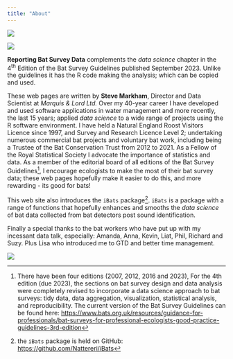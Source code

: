 ```yaml
---
title: "About"
---
```


::: {layout="[[35,65]]"}

![](Images/photo.jpg)

![](Images/goinghome.png)


:::


**Reporting Bat Survey Data** complements the *data science* chapter in the 4^th^ Edition of the Bat Survey Guidelines published September 2023. Unlike the guidelines it has the R code making the analysis; which can be copied and used.

These web pages are written by __Steve Markham__, Director and Data Scientist at *Marquis & Lord Ltd.* Over my 40-year career I have developed and used software applications in water management and more recently, the last 15 years; applied *data science* to a wide range of projects using the R software environment. I have held a Natural England Roost Visitors Licence since 1997, and Survey and Research Licence Level 2; undertaking numerous commercial bat projects and voluntary bat work, including being a Trustee of the Bat Conservation Trust from 2012 to 2021. As a Fellow of the Royal Statistical Society I advocate the importance of statistics and data. As a member of the editorial board of all editions of the Bat Survey Guidelines[^1], I encourage ecologists to make the most of their bat survey data; these web pages hopefully make it easier to do this, and more rewarding - its good for bats!

[^1]: There have been four editions (2007, 2012, 2016 and 2023), For the 4th edition (due 2023), the sections on bat survey design and data analysis were completely revised to incorporate a data science approach to bat surveys: tidy data, data aggregation, visualization, statistical analysis, and reproducibility. The current version of the Bat Survey Guidelines can be found here: <https://www.bats.org.uk/resources/guidance-for-professionals/bat-surveys-for-professional-ecologists-good-practice-guidelines-3rd-edition>

This web site also introduces the `iBats` package[^2]. `iBats` is a package with a range of functions that hopefully enhances and smooths the *data science* of bat data collected from bat detectors post sound identification.

[^2]: the `iBats` package is held on GitHub: <https://github.com/Nattereri/iBats>

<!-- The `iBats` name is borrowed from Prof Kate Jones and follows in the citizen science spirit of the original __iBats__. -->

Finally a special thanks to the bat workers who have put up with my incessant data talk, especially: Amanda, Anna, Kevin, Liat, Phil, Richard and Suzy. Plus Lisa who introduced me to GTD and better time management. 

![](Images/homesunrise2.png)
